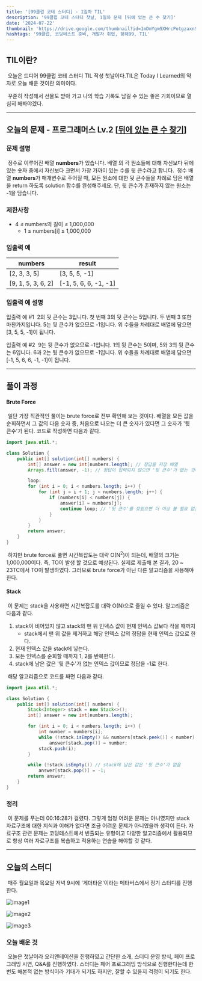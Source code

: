 ```yaml
---
title: '[99클럽 코테 스터디] - 1일차 TIL'
description: '99클럽 코테 스터디 첫날, 1일차 문제 [뒤에 있는 큰 수 찾기]'
date: '2024-07-22'
thumbnail: 'https://drive.google.com/thumbnail?id=1mDmYgm9XHrcPotgzaxnSPRSrteq3nNHv&sz=w1000'
hashtags: '99클럽, 코딩테스트 준비, 개발자 취업, 항해99, TIL'
---
```


## TIL이란?

&nbsp;오늘은 드디어 99클럽 코테 스터디 TIL 작성 첫날이다.TIL은 Today I Learned의 약자로 오늘 배운 것이란 의미이다.

&nbsp;꾸준히 작성해서 선물도 받아 가고 나의 학습 기록도 남길 수 있는 좋은 기회이므로 열심히 해봐야겠다.

---

## 오늘의 문제 - 프로그래머스 Lv.2 [<a href="https://school.programmers.co.kr/learn/courses/30/lessons/154539" target="_blank" className="a-mdx">뒤에 있는 큰 수 찾기</a>]

### 문제 설명

&nbsp;정수로 이루어진 배열 **numbers**가 있습니다. 배열 의 각 원소들에 대해 자신보다 뒤에 있는 숫자 중에서 자신보다 크면서 가장 가까이 있는 수를 뒷 큰수라고 합니다.
&nbsp;정수 배열 **numbers**가 매개변수로 주어질 때, 모든 원소에 대한 뒷 큰수들을 차례로 담은 배열을 return 하도록 solution 함수를 완성해주세요. 단, 뒷 큰수가 존재하지 않는 원소는 -1을 담습니다.

### 제한사항

- 4 ≤ numbers의 길이 ≤ 1,000,000
    - 1 ≤ numbers[i] ≤ 1,000,000

### 입출력 예

| numbers | result |
|-|-|
|[2, 3, 3, 5]|[3, 5, 5, -1]|
|[9, 1, 5, 3, 6, 2]|[-1, 5, 6, 6, -1, -1]|

### 입출력 예 설명

입출력 예 #1
&nbsp;2의 뒷 큰수는 3입니다. 첫 번째 3의 뒷 큰수는 5입니다. 두 번째 3 또한 마찬가지입니다. 5는 뒷 큰수가 없으므로 -1입니다. 위 수들을 차례대로 배열에 담으면 [3, 5, 5, -1]이 됩니다.

입출력 예 #2
&nbsp;9는 뒷 큰수가 없으므로 -1입니다. 1의 뒷 큰수는 5이며, 5와 3의 뒷 큰수는 6입니다. 6과 2는 뒷 큰수가 없으므로 -1입니다. 위 수들을 차례대로 배열에 담으면 [-1, 5, 6, 6, -1, -1]이 됩니다.

---

## 풀이 과정

#### Brute Force

&nbsp;일단 가장 직관적인 풀이는 brute force로 전부 확인해 보는 것이다. 배열을 모든 값을 순회하면서 그 값의 다음 숫자 중, 처음으로 나오는 더 큰 숫자가 있다면 그 숫자가 '뒷 큰수'가 된다. 코드로 작성하면 다음과 같다.

```java
import java.util.*;

class Solution {
    public int[] solution(int[] numbers) {
        int[] answer = new int[numbers.length]; // 정답을 저장 배열
        Arrays.fill(answer, -1); // 정답이 입력되지 않으면 '뒷 큰수'가 없는 것이다

        loop:
        for (int i = 0; i < numbers.length; i++) {
            for (int j = i + 1; j < numbers.length; j++) {
                if (numbers[i] < numbers[j]) {
                    answer[i] = numbers[j];
                    continue loop; // '뒷 큰수'를 찾았으면 더 이상 볼 필요 없음
                }
            }
        }
        return answer;
    }
}
```
&nbsp;하지만 brute force로 풀면 시간복잡도는 대략 O(N<sup>2</sup>)이 되는데, 배열의 크기는 1,000,000이다. 즉, TO이 발생 할 것으로 예상된다. 실제로 제출해 본 결과, 20 ~ 23TC에서 TO이 발생하였다. 그러므로 brute force가 아닌 다른 알고리즘을 사용해야 한다.

#### Stack

&nbsp;이 문제는 stack을 사용하면 시간복잡도를 대략 O(N)으로 줄일 수 있다. 알고리즘은 다음과 같다.

1. stack이 비어있지 않고 stack의 맨 위 인덱스 값이 현재 인덱스 값보다 작을 때까지
    - stack에서 맨 위 값을 제거하고 해당 인덱스 값의 정답을 현재 인덱스 값으로 한다.
2. 현재 인덱스 값을 stack에 넣는다.
3. 모든 인덱스를 순회할 때까지 1, 2를 반복한다.
4. stack에 남은 값은 '뒷 큰수'가 없는 인덱스 값이므로 정답을 -1로 한다.

&nbsp;해당 알고리즘으로 코드를 짜면 다음과 같다.

```java
import java.util.*;

class Solution {
    public int[] solution(int[] numbers) {
        Stack<Integer> stack = new Stack<>();
        int[] answer = new int[numbers.length];

        for (int i = 0; i < numbers.length; i++) {
            int number = numbers[i];
            while (!stack.isEmpty() && numbers[stack.peek()] < number)
                answer[stack.pop()] = number;
            stack.push(i);
        }

        while (!stack.isEmpty()) // stack에 남은 값은 '뒷 큰수'가 없음
            answer[stack.pop()] = -1;
        return answer;
    }
}
```

### 정리

&nbsp;이 문제를 푸는데 00:16:28가 걸렸다. 그렇게 엄청 어려운 문제는 아니였지만 stack 자료구조에 대한 지식과 이해가 없다면 조금 어려운 문제가 아니였을까 생각이 든다. 자료구조 관련 문제는 코딩테스트에서 빈출되는 유형이고 다양한 알고리즘에서 활용되므로 항상 여러 자료구조를 복습하고 적용하는 연습을 해야할 것 같다.

---

## 오늘의 스터디

&nbsp;매주 월요일과 목요일 저녁 9시에 '게더타운'이라는 메타버스에서 정기 스터디를 진행한다.

![image1](https://drive.google.com/thumbnail?id=10WHoQoYYYE4BA342Rh_9xJ5THHUDBYWO&sz=w1000)

![image2](https://drive.google.com/thumbnail?id=1bFcJkSYOSUtvAHE3jYBfgizxi7gAYE46&sz=w1000)

![image3](https://drive.google.com/thumbnail?id=1_6ZGuUXDDesaZLH9aQgt9xSwrt_dBW2c&sz=w1000)

### 오늘 배운 것

&nbsp;오늘은 첫날이라 오리엔테이션을 진행하였고 간단한 소개, 스터디 운영 방식, 페어 프로그래밍 시연, Q&A를 진행하였다. 스터디는 페어 프로그래밍 방식으로 진행한다는데 한번도 해본적 없는 방식이라 기대가 되기도 하지만, 잘할 수 있을지 걱정이 되기도 한다.
